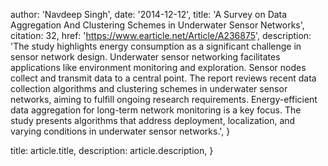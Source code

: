 
  author: 'Navdeep Singh',
  date: '2014-12-12',
  title: 'A Survey on Data Aggregation And Clustering Schemes in Underwater Sensor Networks',
  citation: 32,
  href: 'https://www.earticle.net/Article/A236875',
  description: 'The study highlights energy consumption as a significant challenge in sensor network design. Underwater sensor networking facilitates applications like environment monitoring and exploration. Sensor nodes collect and transmit data to a central point. The report reviews recent data collection algorithms and clustering schemes in underwater sensor networks, aiming to fulfill ongoing research requirements. Energy-efficient data aggregation for long-term network monitoring is a key focus. The study presents algorithms that address deployment, localization, and varying conditions in underwater sensor networks.',
}


  title: article.title,
  description: article.description,
}

